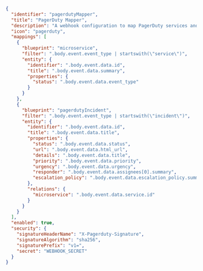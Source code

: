 ```json showLineNumbers
{
  "identifier": "pagerdutyMapper",
  "title": "PagerDuty Mapper",
  "description": "A webhook configuration to map PagerDuty services and it's related incidents to Port",
  "icon": "pagerduty",
  "mappings": [
    {
      "blueprint": "microservice",
      "filter": ".body.event.event_type | startswith(\"service\")",
      "entity": {
        "identifier": ".body.event.data.id",
        "title": ".body.event.data.summary",
        "properties": {
          "status": ".body.event.data.event_type"
        }
      }
    },
    {
      "blueprint": "pagerdutyIncident",
      "filter": ".body.event.event_type | startswith(\"incident\")",
      "entity": {
        "identifier": ".body.event.data.id",
        "title": ".body.event.data.title",
        "properties": {
          "status": ".body.event.data.status",
          "url": ".body.event.data.html_url",
          "details": ".body.event.data.title",
          "priority": ".body.event.data.priority",
          "urgency": ".body.event.data.urgency",
          "responder": ".body.event.data.assignees[0].summary",
          "escalation_policy": ".body.event.data.escalation_policy.summary"
        },
        "relations": {
          "microservice": ".body.event.data.service.id"
        }
      }
    }
  ],
  "enabled": true,
  "security": {
    "signatureHeaderName": "X-Pagerduty-Signature",
    "signatureAlgorithm": "sha256",
    "signaturePrefix": "v1=",
    "secret": "WEBHOOK_SECRET"
  }
}
```
